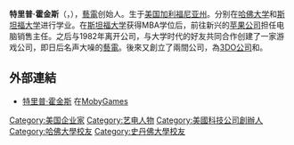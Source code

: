 {{blpunsourced|time=2019-10-10}}
{{noteTA
|1 = zh-tw:美商藝電; zh-cn:美国艺电; zh-hk:藝電
|2 = zh-tw:史丹佛大學; zh-cn:斯坦福大学; zh-hk:史丹福大學
}}
{{Infobox person
| 前綴尊稱   = 
| 姓名       = 特里普·霍金斯
| 後綴尊稱   = 
| 圖像       = Trip Hawkins 2013 (10627605786).jpg
| 圖像大小   = 250px
| 圖像替代   = 
| 圖像說明   = 
| 原文名     = Trip Hawkins
| 出生日期   = {{Birth date and age|1954|12|24}}
| 出生地     = {{USA}}[[加利福尼亚州|加利福尼亚州]][[帕薩迪納|帕薩迪納]]
| 死亡日期   = <!-- {{Death date and age|YYYY|MM|DD|YYYY|MM|DD}}（死亡日期寫在前面，出生在後） -->
| 死亡地     = 
| 死因       = 
| 墓地       = 
| 墓地坐標   = <!-- {{Coord|LAT|LONG|display=inline}} -->
| 紀念建築   = 
| 居住地     = 
| 國籍       = {{USA}}
| 別名       = 
| 語言       = 
| 公民權     = 
| 教育程度   = [[大學|大學]]
| 母校       = [[哈佛大學|哈佛大學]]<br />[[斯坦福大学|斯坦福大学]]
| 職業       = 
| 活躍時期   = 
| 僱主       = 
| 組織       = 
| 機構       = [[藝電|藝電]]
| 知名原因   = 
| 知名作品   = 
| 配偶       = 
| 子女       = 
| 父母       = 
| 親屬       = 
| 獲獎       = 
| 簽名       = 
| 簽名大小   = 
| 簽名替代   = 
| module     = 
| module2    = 
| module3    = 
| module4    = 
| module5    = 
| module6    = 
| 網站       = <!-- {{URL|www.example.com}} -->
| 腳註       = 
}}
'''特里普·霍金斯'''（{{lang-en|Trip Hawkins}}，{{bd|1954年|12月28日}}），[[藝電|藝電]]创始人。生于[[美国|美国]][[加利福尼亚州|加利福尼亚州]]。分别在[[哈佛大学|哈佛大学]]和[[斯坦福大学|斯坦福大学]]进行学业。在[[斯坦福大学|斯坦福大学]]获得MBA学位后，前往新兴的[[苹果公司|苹果公司]]担任电脑销售主任。之后与1982年离开公司，与大学时代的好友共同合作创建了一家游戏公司，即日后名声大噪的[[藝電|藝電]]。後來又創立了兩間公司，為[[3DO公司|3DO公司]]和{{link-en|Digital Chocolate|Digital Chocolate}}。

==外部連結==
*[http://www.mobygames.com/developer/sheet/view/developerId,5312/ 特里普·霍金斯] {{Wayback|url=http://www.mobygames.com/developer/sheet/view/developerId,5312/ |date=20210308110108 }}在[[MobyGames|MobyGames]]

{{艺电}}

{{normdaten}}
{{DEFAULTSORT:Hawkins, Trip}}
[[Category:美国企业家|Category:美国企业家]]
[[Category:艺电人物|Category:艺电人物]]
[[Category:美國科技公司創辦人|Category:美國科技公司創辦人]]
[[Category:哈佛大學校友|Category:哈佛大學校友]]
[[Category:史丹佛大學校友|Category:史丹佛大學校友]]
{{us-bio-stub}}
